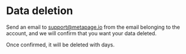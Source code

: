 # Data deletion

Send an email to support@metapage.io from the email belonging to the account, and we will confirm that you want your data deleted.

Once confirmed, it will be deleted with days.
